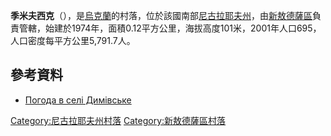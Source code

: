 {{coord|47|29|13|N|31|53|31|E|scale:100000|display=title}}
'''季米夫西克'''（{{lang-uk|Димівське}}），是[[烏克蘭|烏克蘭]]的村落，位於該國南部[[尼古拉耶夫州|尼古拉耶夫州]]，由[[新敖德薩區|新敖德薩區]]負責管轄，始建於1974年，面積0.12平方公里，海拔高度101米，2001年人口695，人口密度每平方公里5,791.7人。

==參考資料==
* [http://weather.in.ua/ua/nikolaevskaja/6694 Погода в селі Димівське]{{Wayback|url=http://weather.in.ua/ua/nikolaevskaja/6694 |date=20160607113437 }}

[[Category:尼古拉耶夫州村落|Category:尼古拉耶夫州村落]]
[[Category:新敖德薩區村落|Category:新敖德薩區村落]]

{{Mykolaiv-geo-stub}}